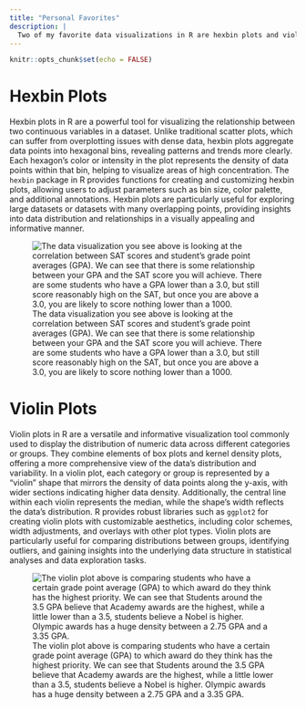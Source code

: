 ```yaml
---
title: "Personal Favorites"
description: |
  Two of my favorite data visualizations in R are hexbin plots and violin plots, each offering unique insights into data patterns and distributions. Hexbin plots are excellent for visualizing the density of data points in a two-dimensional space, especially useful for large datasets or areas with high point overlap. The hexagonal binning technique helps reduce overplotting issues common in scatter plots, making it easier to identify trends and clusters within the data. On the other hand, violin plots provide a comprehensive view of data distributions across different categories or groups, combining box plot elements with kernel density estimates. I appreciate violin plots for their ability to show the central tendency, spread, and shape of data distributions simultaneously, making them invaluable for comparing groups and identifying outliers or unusual patterns. Both hexbin plots and violin plots, with their respective strengths in handling data density and distribution visualization, have become indispensable tools in my data exploration and analysis workflows in R..
---
```


```r
knitr::opts_chunk$set(echo = FALSE)
```

# Hexbin Plots

Hexbin plots in R are a powerful tool for visualizing the relationship between two continuous variables in a dataset. Unlike traditional scatter plots, which can suffer from overplotting issues with dense data, hexbin plots aggregate data points into hexagonal bins, revealing patterns and trends more clearly. Each hexagon's color or intensity in the plot represents the density of data points within that bin, helping to visualize areas of high concentration. The `hexbin` package in R provides functions for creating and customizing hexbin plots, allowing users to adjust parameters such as bin size, color palette, and additional annotations. Hexbin plots are particularly useful for exploring large datasets or datasets with many overlapping points, providing insights into data distribution and relationships in a visually appealing and informative manner.

![The data visualization you see above is looking at the correlation between SAT scores and student's grade point averages (GPA). We can see that there is some relationship between your GPA and the SAT score you will achieve. There are some students who have a GPA lower than a 3.0, but still score reasonably high on the SAT, but once you are above a 3.0, you are likely to score nothing lower than a 1000.](hexbin.png)

# Violin Plots

Violin plots in R are a versatile and informative visualization tool commonly used to display the distribution of numeric data across different categories or groups. They combine elements of box plots and kernel density plots, offering a more comprehensive view of the data's distribution and variability. In a violin plot, each category or group is represented by a "violin" shape that mirrors the density of data points along the y-axis, with wider sections indicating higher data density. Additionally, the central line within each violin represents the median, while the shape's width reflects the data's distribution. R provides robust libraries such as `ggplot2` for creating violin plots with customizable aesthetics, including color schemes, width adjustments, and overlays with other plot types. Violin plots are particularly useful for comparing distributions between groups, identifying outliers, and gaining insights into the underlying data structure in statistical analyses and data exploration tasks.

![The violin plot above is comparing students who have a certain grade point average (GPA) to which award do they think has the highest priority. We can see that Students around the 3.5 GPA believe that Academy awards are the highest, while a little lower than a 3.5, students believe a Nobel is higher. Olympic awards has a huge density between a 2.75 GPA and a 3.35 GPA.](violin.png)
